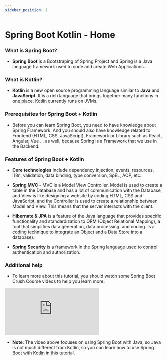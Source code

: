 ```yaml
---
sidebar_position: 1
---
```


# Spring Boot Kotlin - Home

### What is Spring Boot?

- **Spring Boot** is a Bootstraping of Spring Project and Spring is a Java language framework used to code and create Web Applications.

### What is Kotlin?

- **Kotlin** is a new open source programming language similar to **Java** and **JavaScript**. It is a rich language that brings together many functions in one place. Kotlin currently runs on JVMs.

### Prerequisites for Spring Boot + Kotlin

- Before you can learn Spring Boot, you need to have knowledge about Spring Framework. And you should also have knowledge related to Frontend (HTML, CSS, JavaScript), Framework or Library such as React, Angular, Vue ... as well, because Spring is a Framework that we use in the Backend.

### Features of Spring Boot + Kotlin

- **Core technologies** include dependency injection, events, resources, i18n, validation, data binding, type conversion, SpEL, AOP, etc.

- **Spring MVC** - MVC is a Model View Controller. Model is used to create a table in the Database and has a lot of communication with the Database, and View is like designing a website by coding HTML, CSS and JavaScript, and the Controller is used to create a relationship between Model and View. This means that the server interacts with the client.

- **Hibernate & JPA** is a feature of the Java language that provides specific functionality and standardization to ORM (Object Relational Mapping), a tool that simplifies data generation, data processing, and coding. Is a coding technique to integrate an Object and a Data Store into a database).

- **Spring Security** is a framework in the Spring language used to control authentication and authorization.

### Additional help

- To learn more about this tutorial, you should watch some Spring Boot Crush Course videos to help you learn more.

<iframe
  style={{ width: "100%", height: "33.75rem" }}
  src="https://www.youtube.com/embed/9SGDpanrc8U"
  title="YouTube video player"
  frameborder="0"
  allow="accelerometer; autoplay; clipboard-write; encrypted-media; gyroscope; picture-in-picture"
  allowfullscreen
></iframe>

- **Note**: The video above focuses on using Spring Boot with Java, so Java is not much different from Kotlin, so you can learn how to use Spring Boot with Kotlin in this tutorial.
